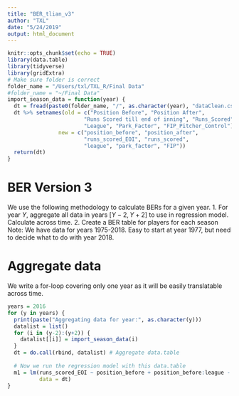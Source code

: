 ```yaml
---
title: "BER_tlian_v3"
author: "TXL"
date: "5/24/2019"
output: html_document
---
```

```r
knitr::opts_chunk$set(echo = TRUE)
library(data.table)
library(tidyverse)
library(gridExtra)
# Make sure folder is correct
folder_name = "/Users/txl/TXL_R/Final Data"
#folder_name = "~/Final Data"
import_season_data = function(year) {
  dt = fread(paste0(folder_name, "/", as.character(year), "dataClean.csv"))
  dt %>% setnames(old = c("Position Before", "Position After",
                        "Runs Scored till end of inning", "Runs_Scored", 
                        "League", "Park_Factor", "FIP_Pitcher_Control"), 
                new = c("position_before", "position_after", 
                        "runs_scored_EOI", "runs_scored", 
                        "league", "park_factor", "FIP"))
  return(dt)
}

```


# BER Version 3

We use the following methodology to calculate BERs for a given year.
1. For year $Y$, aggregate all data in years $[Y-2, Y+2]$ to use in regression model. Calculate across time.
2. Create a BER table for players for each season
Note: We have data for years 1975-2018. Easy to start at year 1977, but need to decide what to do with year 2018.

# Aggregate data
We write a for-loop covering only one year as it will be easily translatable across time. 
```r

years = 2016
for (y in years) {
  print(paste("Aggregating data for year:", as.character(y)))
  datalist = list()
  for (i in (y-2):(y+2)) {
    datalist[[i]] = import_season_data(i)
  }
  dt = do.call(rbind, datalist) # Aggregate data.table
  
  # Now we run the regression model with this data.table
  m1 = lm(runs_scored_EOI ~ position_before + position_before:league - 1,
          data = dt)
}




```



